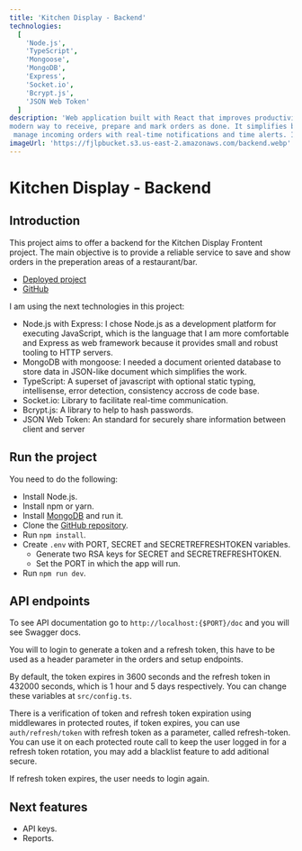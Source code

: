 ```yaml
---
title: 'Kitchen Display - Backend'
technologies:
  [
    'Node.js',
    'TypeScript',
    'Mongoose',
    'MongoDB',
    'Express',
    'Socket.io',
    'Bcrypt.js',
    'JSON Web Token'
  ]
description: 'Web application built with React that improves productivity in the kitchen by using a digitalized and 
modern way to receive, prepare and mark orders as done. It simplifies back-of-house operations. Kitchen staff can
 manage incoming orders with real-time notifications and time alerts. It replaces printers and paper tickets in the kitchen.'
imageUrl: 'https://fjlpbucket.s3.us-east-2.amazonaws.com/backend.webp'
---
```


# Kitchen Display - Backend

## Introduction

This project aims to offer a backend for the Kitchen Display Frontent project. The main objective is to provide a
reliable service to save and show orders in the preperation areas of a restaurant/bar.

- [Deployed project](https://kds.techpos.com)
- [GitHub](https://github.com/franlopz/kitchen-display-backend)

I am using the next technologies in this project:

- Node.js with Express: I chose Node.js as a development platform for executing JavaScript, which is the language that
  I am more comfortable and Express as web framework because it provides small and robust tooling to HTTP servers.
- MongoDB with mongoose: I needed a document oriented database to store data in JSON-like document which simplifies the work.
- TypeScript: A superset of javascript with optional static typing, intellisense, error detection, consistency accross de code base.
- Socket.io: Library to facilitate real-time communication.
- Bcrypt.js: A library to help to hash passwords.
- JSON Web Token: An standard for securely share information between client and server

## Run the project

You need to do the following:

- Install Node.js.
- Install npm or yarn.
- Install [MongoDB](https://www.mongodb.com/docs/manual/administration/install-community/) and run it.
- Clone the [GitHub repository](https://github.com/franlopz/kitchen-display).
- Run `npm install`.
- Create `.env` with PORT, SECRET and SECRETREFRESHTOKEN variables.
  - Generate two RSA keys for SECRET and SECRETREFRESHTOKEN.
  - Set the PORT in which the app will run.
- Run `npm run dev`.

## API endpoints

To see API documentation go to `http://localhost:{$PORT}/doc` and you will see Swagger docs.

You will to login to generate a token and a refresh token, this have to be used as a header parameter
in the orders and setup endpoints.

By default, the token expires in 3600 seconds and the refresh token in 432000 seconds, which is 1 hour and 5 days respectively.
You can change these variables at `src/config.ts`.

There is a verification of token and refresh token expiration using middlewares in protected routes, if token expires, you
can use `auth/refresh/token` with refresh token as a parameter, called refresh-token. You can use it on each protected route
call to keep the user logged in for a refresh token rotation, you may add a blacklist feature to add aditional secure.

If refresh token expires, the user needs to login again.

## Next features

- API keys.
- Reports.
